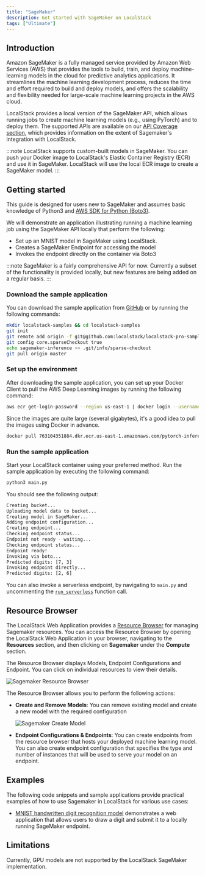 ```yaml
---
title: "SageMaker"
description: Get started with SageMaker on LocalStack
tags: ["Ultimate"]
---
```



## Introduction

Amazon SageMaker is a fully managed service provided by Amazon Web Services (AWS) that provides the tools to build, train, and deploy machine-learning models in the cloud for predictive analytics applications.
It streamlines the machine learning development process, reduces the time and effort required to build and deploy models, and offers the scalability and flexibility needed for large-scale machine learning projects in the AWS cloud.

LocalStack provides a local version of the SageMaker API, which allows running jobs to create machine learning models (e.g., using PyTorch) and to deploy them.
The supported APIs are available on our [API Coverage section](#api-coverage), which provides information on the extent of Sagemaker's integration with LocalStack.

:::note
LocalStack supports custom-built models in SageMaker.
You can push your Docker image to LocalStack's Elastic Container Registry (ECR) and use it in SageMaker.
LocalStack will use the local ECR image to create a SageMaker model.
:::

## Getting started

This guide is designed for users new to SageMaker and assumes basic knowledge of Python3 and [AWS SDK for Python (Boto3)](https://aws.amazon.com/sdk-for-python/).

We will demonstrate an application illustrating running a machine learning job using the SageMaker API locally that perform the following:

- Set up an MNIST model in SageMaker using LocalStack.
- Creates a SageMaker Endpoint for accessing the model
- Invokes the endpoint directly on the container via Boto3

:::note
SageMaker is a fairly comprehensive API for now.
Currently a subset of the functionality is provided locally, but new features are being added on a regular basis.
:::

### Download the sample application

You can download the sample application from [GitHub](https://github.com/localstack/localstack-pro-samples/tree/master/sagemaker-inference) or by running the following commands:

```bash
mkdir localstack-samples && cd localstack-samples
git init
git remote add origin -f git@github.com:localstack/localstack-pro-samples.git
git config core.sparseCheckout true
echo sagemaker-inference >> .git/info/sparse-checkout
git pull origin master
```

### Set up the environment

After downloading the sample application, you can set up your Docker Client to pull the AWS Deep Learning images by running the following command:

```bash
aws ecr get-login-password --region us-east-1 | docker login --username AWS --password-stdin 763104351884.dkr.ecr.us-east-1.amazonaws.com
```

Since the images are quite large (several gigabytes), it's a good idea to pull the images using Docker in advance.

```bash
docker pull 763104351884.dkr.ecr.us-east-1.amazonaws.com/pytorch-inference:1.5.0-cpu-py3
```

### Run the sample application

Start your LocalStack container using your preferred method.
Run the sample application by executing the following command:

```bash
python3 main.py
```

You should see the following output:

```bash
Creating bucket...
Uploading model data to bucket...
Creating model in SageMaker...
Adding endpoint configuration...
Creating endpoint...
Checking endpoint status...
Endpoint not ready - waiting...
Checking endpoint status...
Endpoint ready!
Invoking via boto...
Predicted digits: [7, 3]
Invoking endpoint directly...
Predicted digits: [2, 6]
```

You can also invoke a serverless endpoint, by navigating to `main.py` and uncommenting the [`run_serverless`](https://github.com/localstack/localstack-pro-samples/blob/cca7a59e0b2b46a18a3db226c31d44401b68447e/sagemaker-inference/main.py#L134) function call.

## Resource Browser

The LocalStack Web Application provides a [Resource Browser](/aws/capabilities/web-app/resource-browser) for managing Sagemaker resources.
You can access the Resource Browser by opening the LocalStack Web Application in your browser, navigating to the **Resources** section, and then clicking on **Sagemaker** under the **Compute** section.

The Resource Browser displays Models, Endpoint Configurations and Endpoint.
You can click on individual resources to view their details.

![Sagemaker Resource Browser](/images/aws/sagemaker-resource-browser.png)

The Resource Browser allows you to perform the following actions:

- **Create and Remove Models**: You can remove existing model and create a new model with the required configuration

  ![Sagemaker Create Model](/images/aws/sagemaker-create-model.png)

- **Endpoint Configurations & Endpoints**: You can create endpoints from the resource browser that hosts your deployed machine learning model.
  You can also create endpoint configuration that specifies the type and number of instances that will be used to serve your model on an endpoint.

## Examples

The following code snippets and sample applications provide practical examples of how to use Sagemaker in LocalStack for various use cases:

- [MNIST handwritten digit recognition model](https://github.com/localstack-samples/sample-mnist-digit-recognition-sagemaker) demonstrates a web application that allows users to draw a digit and submit it to a locally running SageMaker endpoint.

## Limitations

Currently, GPU models are not supported by the LocalStack SageMaker implementation.
